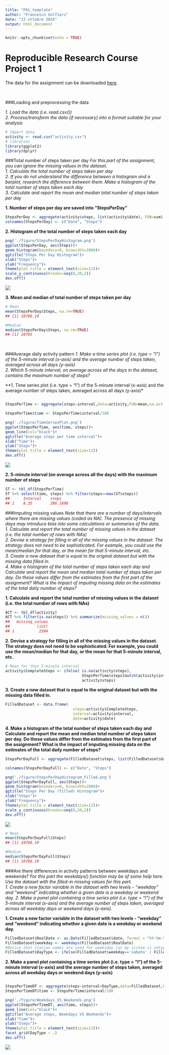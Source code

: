 ```yaml
---
title: "PA1_template"
author: "Francesco Golfieri"
date: "23 ottobre 2016"
output: html_document
---
```


```r
knitr::opts_chunk$set(echo = TRUE)
```

# Reproducible Research Course Project 1

The data for the assignment can be downloaded [here](https://d396qusza40orc.cloudfront.net/repdata%2Fdata%2Factivity.zip).  

<br>

###Loading and preprocessing the data

*1. Load the data (i.e. read.csv())*  
*2. Process/transform the data (if necessary) into a format suitable for your analysis*  


```r
# Import data
activity <- read.csv("activity.csv")
# libraries
library(ggplot2)
library(dplyr)
```

   
###Total number of steps taken per day 
*For this part of the assignment, you can ignore the missing values in the dataset.*  
*1. Calculate the total number of steps taken per day*  
*2. If you do not understand the difference between a histogram and a barplot, research the difference between them. Make a histogram of the total number of steps taken each day*  
*3. Calculate and report the mean and median total number of steps taken per day*  
  
**1. Number of steps per day are saved into "StepsPerDay" **

```r
StepsPerDay <- aggregate(activity$steps, list(activity$date), FUN=sum)
colnames(StepsPerDay) <- c("Date", "Steps")
```

**2. Histogram of the total number of steps taken each day**


```r
png('./figure/StepsPerDayHistogram.png')
ggplot(StepsPerDay, aes(Steps))+
geom_histogram(boundary=0, binwidth=2000)+
ggtitle("Steps Per Day Histogram")+
xlab("Steps")+
ylab("Frequency")+
theme(plot.title = element_text(size=12))+
scale_y_continuous(breaks=seq(0,20,2))
dev.off()
```

![](figure/StepsPerDayHistogram.png)


**3. Mean and median of total number of steps taken per day**

```r
# Mean
mean(StepsPerDay$Steps, na.rm=TRUE)
## [1] 10766.19
```

```r
#Median
median(StepsPerDay$Steps, na.rm=TRUE)
## [1] 10765
```

<br>

###Average daily activity pattern
*1. Make a time series plot (i.e. type = "l") of the 5-minute interval (x-axis) and the average number of steps taken, averaged across all days (y-axis)*   
*2. Which 5-minute interval, on average across all the days in the dataset, contains the maximum number of steps?*   

**1. Time series plot (i.e. type = "l") of the 5-minute interval (x-axis) and the average number of steps taken, averaged across all days (y-axis)*


```r

StepsPerTime <- aggregate(steps~interval,data=activity,FUN=mean,na.action=na.omit)

StepsPerTime$time <- StepsPerTime$interval/100

png('./figure/TimeSeriesPlot.png')
ggplot(StepsPerTime, aes(time, steps))+
geom_line(col="black")+
ggtitle("Average steps per time interval")+
xlab("Time")+
ylab("Steps")+
theme(plot.title = element_text(size=12))
dev.off()
```

![](figure/TimeSeriesPlot.png)

**2. 5-minute interval (on average across all the days) with the maximum number of steps**


```r
ST <- tbl_df(StepsPerTime)
ST %>% select(time, steps) %>% filter(steps==max(ST$steps))
##      Interval    steps
## 1    8.35        206.1698
```

###Imputing missing values
*Note that there are a number of days/intervals where there are missing values (coded as NA). The presence of missing days may introduce bias into some calculations or summaries of the data.**  
**1. Calculate and report the total number of missing values in the dataset (i.e. the total number of rows with NAs)*  
*2. Devise a strategy for filling in all of the missing values in the dataset. The strategy does not need to be sophisticated. For example, you could use the mean/median for that day, or the mean for that 5-minute interval, etc.*  
*3. Create a new dataset that is equal to the original dataset but with the missing data filled in.*  
*4. Make a histogram of the total number of steps taken each day and Calculate and report the mean and median total number of steps taken per day. Do these values differ from the estimates from the first part of the assignment? What is the impact of imputing missing data on the estimates of the total daily number of steps?*   

**1. Calculate and report the total number of missing values in the dataset (i.e. the total number of rows with NAs)**

```r
ACT <- tbl_df(activity)
ACT %>% filter(is.na(steps)) %>% summarize(missing_values = n())
##   missing_values
##            (int)
## 1           2304
```

**2.  Devise a strategy for filling in all of the missing values in the dataset. The strategy does not need to be sophisticated. For example, you could use the mean/median for that day, or the mean for that 5-minute interval, etc.**  

```r
# Mean for that 5-minute interval
activity$CompleteSteps <- ifelse( is.na(activity$steps), 
                                  StepsPerTime$steps[match(activity$interval, StepsPerTime$interval)], 
                                  activity$steps)
```

**3. Create a new dataset that is equal to the original dataset but with the missing data filled in.**   

```r
FilledDataset <- data.frame(
                              steps=activity$CompleteSteps, 
                              interval=activity$interval, 
                              date=activity$date)
```

**4. Make a histogram of the total number of steps taken each day and Calculate and report the mean and median total number of steps taken per day. Do these values differ from the estimates from the first part of the assignment? What is the impact of imputing missing data on the estimates of the total daily number of steps?**  


```r
StepsPerDayFull <- aggregate(FilledDataset$steps, list(FilledDataset$date), FUN=sum)

colnames(StepsPerDayFull) <- c("Date", "Steps")

png('./figure/StepsPerDayHistogram_Filled.png')
ggplot(StepsPerDayFull, aes(Steps))+
geom_histogram(boundary=0, binwidth=2000)+
ggtitle("Steps Per Day (filled) Histogram")+
xlab("Steps")+
ylab("Frequency")+
theme(plot.title = element_text(size=12))+
scale_y_continuous(breaks=seq(0,20,2))
dev.off()

```

![](figure/StepsPerDayHistogram_Filled.png)


```r
# Mean
mean(StepsPerDayFull$Steps)
## [1] 10766.19
```

```r
#Median
median(StepsPerDayFull$Steps)
## [1] 10766.19
```

###Are there differences in activity patterns between weekdays and weekends?
*For this part the weekdays() function may be of some help here. Use the dataset with the filled-in missing values for this part.*  
*1. Create a new factor variable in the dataset with two levels - "weekday" and "weekend" indicating whether a given date is a weekday or weekend day.*
*2. Make a panel plot containing a time series plot (i.e. type = "l") of the 5-minute interval (x-axis) and the average number of steps taken, averaged across all weekday days or weekend days (y-axis).*  

**1. Create a new factor variable in the dataset with two levels - "weekday" and "weekend" indicating whether a given date is a weekday or weekend day.**  

```r
FilledDataset$RealDate <- as.Date(FilledDataset$date, format = "%Y-%m-%d")
FilledDataset$weekday <- weekdays(FilledDataset$RealDate)
#Notice that italian names are used for weeksday (as my sistem is setup in italian)
FilledDataset$DayType <- ifelse(FilledDataset$weekday=='sabato' | FilledDataset$weekday=='domenica', 'weekend','weekday')
```

**2. Make a panel plot containing a time series plot (i.e. type = "l") of the 5-minute interval (x-axis) and the average number of steps taken, averaged across all weekday days or weekend days (y-axis)**  

```r

StepsPerTimeDT <- aggregate(steps~interval+DayType,data=FilledDataset,FUN=mean,na.action=na.omit)
StepsPerTimeDT$time <- StepsPerTime$interval/100

png('./figure/Weekdays_VS_Weekends.png')
ggplot(StepsPerTimeDT, aes(time, steps))+
geom_line(col="black")+
ggtitle("Average steps, Weekdays VS Weekends")+
xlab("Time")+
ylab("Steps")+
theme(plot.title = element_text(size=12))+
facet_grid(DayType ~ .)
dev.off()
```

![](figure/Weekdays_VS_Weekends.png)